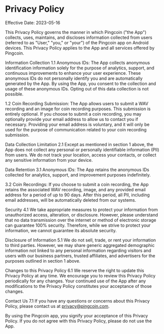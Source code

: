 # Privacy Policy

Effective Date: 2023-05-16

This Privacy Policy governs the manner in which Pingcoin ("the App") collects, uses, maintains, and discloses information collected from users (referred to as "User," "you," or "your") of the Pingcoin app on Android devices. This Privacy Policy applies to the App and all services offered by Pingcoin.

Information Collection
1.1 Anonymous IDs: The App collects anonymous identification information solely for the purpose of analytics, support, and continuous improvements to enhance your user experience. These anonymous IDs do not personally identify you and are automatically generated by the App. By using the App, you consent to the collection and usage of these anonymous IDs. Opting out of this data collection is not possible.

1.2 Coin Recording Submission: The App allows users to submit a WAV recording and an image for coin recording purposes. This submission is entirely optional. If you choose to submit a coin recording, you may optionally provide your email address to allow us to contact you if necessary. Providing your email address is voluntary, and it will only be used for the purpose of communication related to your coin recording submission.

Data Collection Limitation
2.1 Except as mentioned in section 1 above, the App does not collect any personal or personally identifiable information (PII) from users. We do not track your location, access your contacts, or collect any sensitive information from your device.

Data Retention
3.1 Anonymous IDs: The App retains the anonymous IDs collected for analytics, support, and improvement purposes indefinitely.

3.2 Coin Recordings: If you choose to submit a coin recording, the App retains the associated WAV recording, image, and any provided email address for a period of up to 90 days. After this period, all PII, including email addresses, will be automatically deleted from our systems.

Security
4.1 We take appropriate measures to protect your information from unauthorized access, alteration, or disclosure. However, please understand that no data transmission over the internet or method of electronic storage can guarantee 100% security. Therefore, while we strive to protect your information, we cannot guarantee its absolute security.

Disclosure of Information
5.1 We do not sell, trade, or rent your information to third parties. However, we may share generic aggregated demographic information not linked to any personal information regarding visitors and users with our business partners, trusted affiliates, and advertisers for the purposes outlined in section 1 above.

Changes to this Privacy Policy
6.1 We reserve the right to update this Privacy Policy at any time. We encourage you to review this Privacy Policy periodically for any changes. Your continued use of the App after any modifications to the Privacy Policy constitutes your acceptance of those changes.

Contact Us
7.1 If you have any questions or concerns about this Privacy Policy, please contact us at privacy@pingcoin.com.

By using the Pingcoin app, you signify your acceptance of this Privacy Policy. If you do not agree with this Privacy Policy, please do not use the App.
